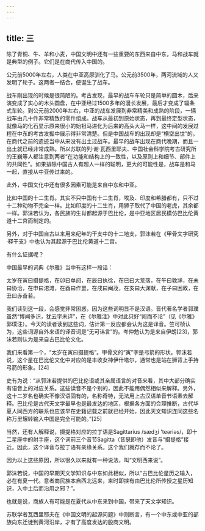 ```yaml
---
---
---
```

title: 三
---



除了青铜、牛、羊和小麦，中国文明中还有一些重要的东西来自中东，马和战车就是典型的例子。它们是在商代传入中国的。

公元前5000年左右，人类在中亚高原驯化了马。公元前3500年，两河流域的人又发明了轮子。这两者一结合，便诞生了战车。

战车刚出现的时候是很简陋的。考古发现，最早的战车车轮只是简单的圆木，后来演变成了实心的木头圆盘，在中亚经过1500多年的漫长发展，最后才变成了辐条式车轮。到公元前2000年左右，中亚的战车发展到非常精美和成熟的阶段，一辆战车由几十件非常精致的零件组成。战车从最初到原始状态，再到最终定型状态，就像马的化石显示原来很小的始祖马进化为后来的高头大马一样，这中间的发展过程在中东的考古发掘中展示得非常清楚。但是中国战车的出现却是“横空出世”的。在商代之前的遗迹当中从来没有出土过战车。最早的战车出现在商代晚期，而且一出土就已经非常成熟。所以苏联的列·谢·瓦西里耶夫、中国社会科学院考古研究所的王巍等人都注意到两者“在功能和结构上的一致性，以及原则上和细节、部件上的共同性”。如果排除中国古人有超人一样的聪明，更大的可能性是，战车是和马一起，直接从中亚传过来的。

此外，中国文化中还有很多因素可能是来自中东和中亚。

比如中国的十二生肖。其实不只中国有十二生肖，埃及、印度和希腊都有，只不过十二种动物不完全一样。比如印度的十二生肖，用狮子取代了中国的老虎，其余都一样。郭沫若认为，各民族的生肖都起源于巴比伦，是中亚地区居民模仿巴比伦黄道十二宫而制定的。

另外，对于中国自古以来用来纪年的干支中的十二地支，郭沫若在《甲骨文字研究·释干支》中也认为其起源于巴比伦黄道十二宫。

有什么证据呢？

中国最早的词典《尔雅》当中有这样一段话：

太岁在寅曰摄提格，在卯曰单阏，在辰曰执徐，在巳曰大荒落，在午曰敦牂，在未曰协洽，在申曰涒滩，在酉曰作噩，在戌曰阉茂，在亥曰大渊献，在子曰困敦，在丑曰赤奋若。

我们读到这一段，会感觉非常困惑，因为这些词明显不是汉语。晋代著名学者郭璞虽然“博闻多识，犹云字未详”，在《尔雅注》中对此只好“阙而不论”（见《尔雅》郭璞注）。今天的读者读到这些词，估计第一反应都会认为这是译音。竺可桢认为，这些词源自外来语的译音词是“无可讳言”的。岑仲勉认为是来自伊朗[23]，郭沫若则认为是来自古巴比伦文化。

我们来看第一个，“太岁在寅曰摄提格”。甲骨文的“寅”字是弓箭的形状。郭沫若说，这个星在巴比伦文化中对应的是丰收女神伊什塔尔，通常也是站在狮背上手持弓箭的形象。[24]

史有为说：“从郭沫若提供的巴比伦语或其亲属语言的对音来看，其中大部分确实有语音上的对应关系。这些读音不是个别的，因此不能用偶然相似来解释。另外，这十二岁名也确实不像汉语固有的，名称奇特，无法用上古汉语单音节语素去解释。巴比伦是古代天文学最早也是最发达的地区，根据各方面的合理推断，古代华夏人同西方的联系也应该早在史籍记载之前就已经开始，因此天文知识连同这些名称万里辗转输入中国是完全可能的。”[25]

当然，还有人解释说，摄提格对应的拉丁语是Sagittarius /sædʒi 'teəriəs/，即十二星座中的射手座，这个词前三个音节Sagitta（音瑟即他）发音与“摄提格”接近。因此，这个译音与拉丁语有亲缘关系。这个我们就存而不论了。

因为以上这些原因，所以很久以来就有一种说法，叫“文明西来说”。

郭沫若说，中国的早期天文学知识与中东如此相似，所以“古巴比伦星历之输入，必在有夏一代。意者商民族本自西北远来，来时即挟有由巴比伦所传授之星历知识，入中土后而沿用之邪？”。

也就是说，商族人有可能是在夏代从中东来到中国，带来了天文学知识。

苏联学者瓦西里耶夫在《中国文明的起源问题》中则断言，有一个中东或中亚的部族向东迁徙到黄河沿岸，才有了高度发达的殷商文明。